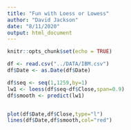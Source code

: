 ```yaml
---
title: "Fun with Loess or Lowess"
author: "David Jackson"
date: "8/11/2020"
output: html_document
---
```


```r
knitr::opts_chunk$set(echo = TRUE)
```

```r
df <- read.csv("../DATA/IBM.csv")
df$Date <- as.Date(df$Date)
```

```r
df$seq <- seq(1,1259,by=1)
lw1 <- loess(df$seq~df$Close,span=0.9)
df$smooth <- predict(lw1) 


plot(df$Date,df$Close,type="l")
lines(df$Date,df$smooth,col="red")
```

